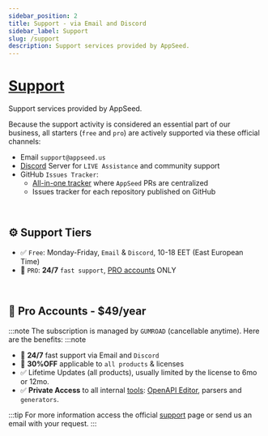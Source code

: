 ```yaml
---
sidebar_position: 2
title: Support - via Email and Discord
sidebar_label: Support
slug: /support
description: Support services provided by AppSeed.
---
```


# [Support](https://appseed.us/support/)


<SubHeading color="#25c2a0">Support services provided by AppSeed.</SubHeading>

Because the support activity is considered an essential part of our business, all starters (`free` and `pro`) are actively supported via these official channels:

- Email `support@appseed.us`
- [Discord](https://discord.gg/fZC6hup) Server for `LIVE Assistance` and community support
- GitHub `Issues Tracker`:
  - [All-in-one tracker](https://github.com/app-generator/app-generator/issues) where `AppSeed` PRs are centralized
  - Issues tracker for each repository published on GitHub

<br />

## ⚙️ Support Tiers

- ✅ `Free`: Monday-Friday, `Email` & `Discord`, 10-18 EET (East European Time)
- 🚀 `PRO`: **24/7** `fast support`, [PRO accounts](https://appseed.us/terms/) ONLY

<br />

## 🚀 Pro Accounts - $49/year

:::note
The subscription is managed by `GUMROAD` (cancellable anytime). Here are the benefits:
:::note

- 🚀 **24/7** fast support via Email and `Discord`
- 🎁 **30%OFF** applicable to `all products` & licenses
- ✅ Lifetime Updates (all products), usually limited by the license to 6mo or 12mo.
- ✅ **Private Access** to all internal [tools](https://appseed.us/developer-tools/): [OpenAPI Editor](https://appseed.us/generator/openapi/), parsers and `generators`.

:::tip
For more information access the official [support](https://appseed.us/support/) page or send us an email with your request.
:::
